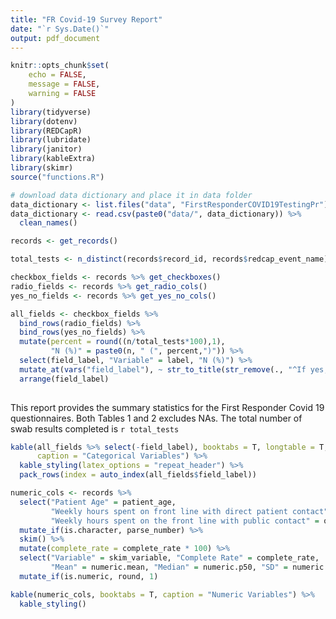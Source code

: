 ```yaml
---
title: "FR Covid-19 Survey Report"
date: "`r Sys.Date()`"
output: pdf_document
---
```


```r
knitr::opts_chunk$set(
	echo = FALSE,
	message = FALSE,
	warning = FALSE
)
library(tidyverse)
library(dotenv)
library(REDCapR)
library(lubridate)
library(janitor)
library(kableExtra)
library(skimr)
source("functions.R")
```

```r
# download data dictionary and place it in data folder
data_dictionary <- list.files("data", "FirstResponderCOVID19TestingPr")
data_dictionary <- read.csv(paste0("data/", data_dictionary)) %>% 
  clean_names()

records <- get_records()

total_tests <- n_distinct(records$record_id, records$redcap_event_name)

checkbox_fields <- records %>% get_checkboxes()  
radio_fields <- records %>% get_radio_cols()
yes_no_fields <- records %>% get_yes_no_cols()

all_fields <- checkbox_fields %>% 
  bind_rows(radio_fields) %>% 
  bind_rows(yes_no_fields) %>% 
  mutate(percent = round((n/total_tests*100),1),
         "N (%)" = paste0(n, " (", percent,")")) %>% 
  select(field_label, "Variable" = label, "N (%)") %>% 
  mutate_at(vars("field_label"), ~ str_to_title(str_remove(., "^If yes, "))) %>% 
  arrange(field_label) 
  
```

This report provides the summary statistics for the First Responder Covid 19 questionnaires. Both Tables 1 and 2 excludes NAs. The total number of swab results completed is `r total_tests`
```r
kable(all_fields %>% select(-field_label), booktabs = T, longtable = T,
      caption = "Categorical Variables") %>% 
  kable_styling(latex_options = "repeat_header") %>% 
  pack_rows(index = auto_index(all_fields$field_label))
```

```r
numeric_cols <- records %>% 
  select("Patient Age" = patient_age, 
         "Weekly hours spent on front line with direct patient contact" = q_hours_contact_patient,   
         "Weekly hours spent on the front line with public contact" = q_hours_contact_public) %>% 
  mutate_if(is.character, parse_number) %>%   
  skim() %>% 
  mutate(complete_rate = complete_rate * 100) %>% 
  select("Variable" = skim_variable, "Complete Rate" = complete_rate,
         "Mean" = numeric.mean, "Median" = numeric.p50, "SD" = numeric.sd) %>%  
  mutate_if(is.numeric, round, 1)

```

```r
kable(numeric_cols, booktabs = T, caption = "Numeric Variables") %>% 
  kable_styling()
```

